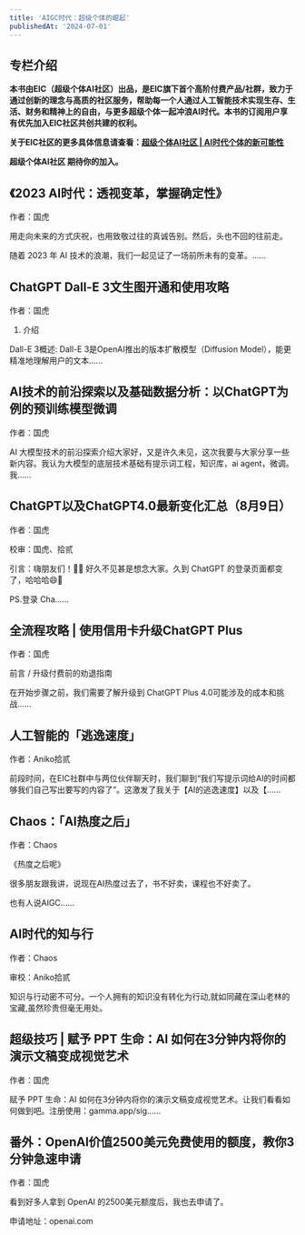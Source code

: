 ```yaml
---
title: 'AIGC时代：超级个体的崛起'
publishedAt: '2024-07-01'
---
```


## 专栏介绍

**本书由EIC（超级个体AI社区）出品，是EIC旗下首个高阶付费产品/社群，致力于通过创新的理念与高质的社区服务，帮助每一个人通过人工智能技术实现生存、生活、财务和精神上的自由，与更多超级个体一起冲浪AI时代。本书的订阅用户享有优先加入EIC社区共创共建的权利。**

**关于EIC社区的更多具体信息请查看：**[**超级个体AI社区 | AI时代个体的新可能性**](https://mp.weixin.qq.com/s?__biz=Mzk0NDQ5MzEyMA==&mid=2247483730&idx=1&sn=1577295503bdc642ec4f1b849e8e94a4&chksm=c322867df4550f6b447950f95630db69a51e50341d3f672b47503dfd42708648a12ea297e9fb#rd)

**超级个体AI社区 期待你的加入。**



## 《2023 AI时代：透视变革，掌握确定性》
作者：国虎

用走向未来的方式庆祝，也用致敬过往的真诚告别。然后，头也不回的往前走。

随着 2023 年 AI 技术的浪潮，我们一起见证了一场前所未有的变革。......

## ChatGPT Dall-E 3文生图开通和使用攻略
作者：国虎

1. 介绍

Dall-E 3概述: Dall-E 3是OpenAI推出的版本扩散模型（Diffusion Model），能更精准地理解用户的文本......

## AI技术的前沿探索以及基础数据分析：以ChatGPT为例的预训练模型微调
作者：国虎

AI 大模型技术的前沿探索介绍大家好，又是许久未见，这次我要与大家分享一些新内容。我认为大模型的底层技术基础有提示词工程，知识库，ai agent，微调。我......

## ChatGPT以及ChatGPT4.0最新变化汇总（8月9日）
作者：国虎

校审：国虎、拾贰

引言：嗨朋友们！👋🥰 好久不见甚是想念大家。久到 ChatGPT 的登录页面都变了，哈哈哈😄🌟

PS.登录 Cha......

## 全流程攻略 | 使用信用卡升级ChatGPT Plus
作者：国虎

前言 / 升级付费前的劝退指南

在开始步骤之前，我们需要了解升级到 ChatGPT Plus 4.0可能涉及的成本和挑战......

## 人工智能的「逃逸速度」
作者：Aniko拾贰

前段时间，在EIC社群中与两位伙伴聊天时，我们聊到“我们写提示词给AI的时间都够我们自己写出要写的内容了”。这激发了我关于【AI的逃逸速度】以及【......

## Chaos：「AI热度之后」
作者：Chaos

《热度之后呢》

很多朋友跟我讲，说现在AI热度过去了，书不好卖，课程也不好卖了。

也有人说AIGC......

## AI时代的知与行
作者：Chaos

审校：Aniko拾贰

知识与行动密不可分。一个人拥有的知识没有转化为行动,就如同藏在深山老林的宝藏,虽然珍贵但毫无用处。



## 超级技巧 | 赋予 PPT 生命：AI 如何在3分钟内将你的演示文稿变成视觉艺术
作者：国虎

赋予 PPT 生命：AI 如何在3分钟内将你的演示文稿变成视觉艺术。让我们看看如何做到吧。注册使用：gamma.app/sig......

## 番外：OpenAI价值2500美元免费使用的额度，教你3分钟急速申请
作者：国虎

看到好多人拿到 OpenAI 的2500美元额度后，我也去申请了。

申请地址：openai.com

 



